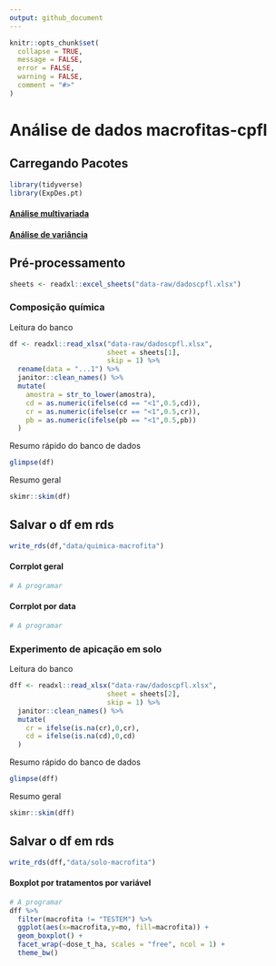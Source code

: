 ```yaml
---
output: github_document
---
```


<!-- README.md is generated from README.Rmd. Please edit that file -->

```r
knitr::opts_chunk$set(
  collapse = TRUE,
  message = FALSE,
  error = FALSE,
  warning = FALSE,
  comment = "#>"
)
```

# Análise de dados macrofitas-cpfl

## Carregando Pacotes

```r
library(tidyverse)
library(ExpDes.pt)
```
#### [Análise multivariada](https://arpanosso.github.io/macrofitas-cpfl/Docs/analise-multivariada.html)

#### [Análise de variância](https://arpanosso.github.io/macrofitas-cpfl/Docs/analise-varianca.html)

## Pré-processamento
```r
sheets <- readxl::excel_sheets("data-raw/dadoscpfl.xlsx")
```
### Composição química

Leitura do banco
```r
df <- readxl::read_xlsx("data-raw/dadoscpfl.xlsx",
                        sheet = sheets[1],
                        skip = 1) %>% 
  rename(data = "...1") %>% 
  janitor::clean_names() %>% 
  mutate(
    amostra = str_to_lower(amostra),
    cd = as.numeric(ifelse(cd == "<1",0.5,cd)),
    cr = as.numeric(ifelse(cr == "<1",0.5,cr)),
    pb = as.numeric(ifelse(pb == "<1",0.5,pb))
  )
```
Resumo rápido do banco de dados

```r
glimpse(df)
```

Resumo geral
```r
skimr::skim(df)
```

## Salvar o df em rds

```r
write_rds(df,"data/quimica-macrofita")
```


#### Corrplot geral
```r
# A programar
```


#### Corrplot por data
```r
# A programar
```

### Experimento de apicação em solo

Leitura do banco
```r
dff <- readxl::read_xlsx("data-raw/dadoscpfl.xlsx",
                        sheet = sheets[2],
                        skip = 1) %>% 
  janitor::clean_names() %>% 
  mutate(
    cr = ifelse(is.na(cr),0,cr),
    cd = ifelse(is.na(cd),0,cd)
  )
```
Resumo rápido do banco de dados

```r
glimpse(dff)
```

Resumo geral
```r
skimr::skim(dff)
```

## Salvar o df em rds

```r
write_rds(dff,"data/solo-macrofita")
```


#### Boxplot por tratamentos por variável
```r
# A programar
dff %>% 
  filter(macrofita != "TESTEM") %>% 
  ggplot(aes(x=macrofita,y=mo, fill=macrofita)) +
  geom_boxplot() +
  facet_wrap(~dose_t_ha, scales = "free", ncol = 1) +
  theme_bw()
```










